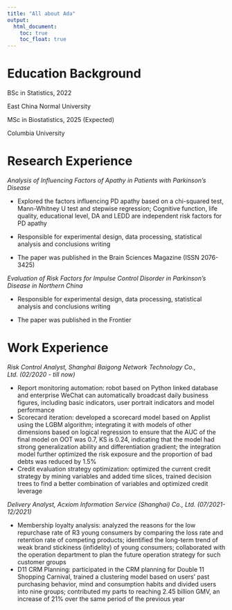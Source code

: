 ```yaml
---
title: "All about Ada"
output: 
  html_document:
    toc: true
    toc_float: true
---
```


# Education Background

BSc in Statistics, 2022

East China Normal University

MSc in Biostatistics, 2025 (Expected)

Columbia University

# Research Experience

*Analysis of Influencing Factors of Apathy in Patients with Parkinson’s Disease*

* Explored the factors influencing PD apathy based on a chi-squared test, Mann-Whitney U test and stepwise regression;
Cognitive function, life quality, educational level, DA and LEDD are independent risk factors for PD apathy

* Responsible for experimental design, data processing, statistical analysis and conclusions writing

* The paper was published in the Brain Sciences Magazine (ISSN 2076-3425)

*Evaluation of Risk Factors for Impulse Control Disorder in Parkinson's Disease in Northern China*

* Responsible for experimental design, data processing, statistical analysis and conclusions writing

* The paper was published in the Frontier

# Work Experience

*Risk Control Analyst, Shanghai Baigong Network Technology Co., Ltd. (02/2020 - till now)*

* Report monitoring automation: robot based on Python linked database and enterprise WeChat can automatically
broadcast daily business figures, including basic indicators, user portrait indicators and model performance
* Scorecard iteration: developed a scorecard model based on Applist using the LGBM algorithm; integrating it with
models of other dimensions based on logical regression to ensure that the AUC of the final model on OOT was 0.7, KS is 0.24, indicating that the model had strong generalization ability and differentiation gradient; the integration model further optimized the risk exposure and the proportion of bad debts was reduced by 1.5%
* Credit evaluation strategy optimization: optimized the current credit strategy by mining variables and added time slices, trained decision trees to find a better combination of variables and optimized credit leverage

*Delivery Analyst, Acxiom Information Service (Shanghai) Co., Ltd. (07/2021-12/2021)*

* Membership loyalty analysis: analyzed the reasons for the low repurchase rate of R3 young consumers by comparing
the loss rate and retention rate of competing products; identified the long-term trend of weak brand stickiness (infidelity) of young consumers; collaborated with the operation department to plan the future operation strategy for such customer groups
* D11 CRM Planning: participated in the CRM planning for Double 11 Shopping Carnival, trained a clustering model based on users’ past purchasing behavior, mind and consumption habits and divided users into nine groups; contributed my parts to reaching 2.45 billion GMV, an increase of 21% over the same period of the previous year